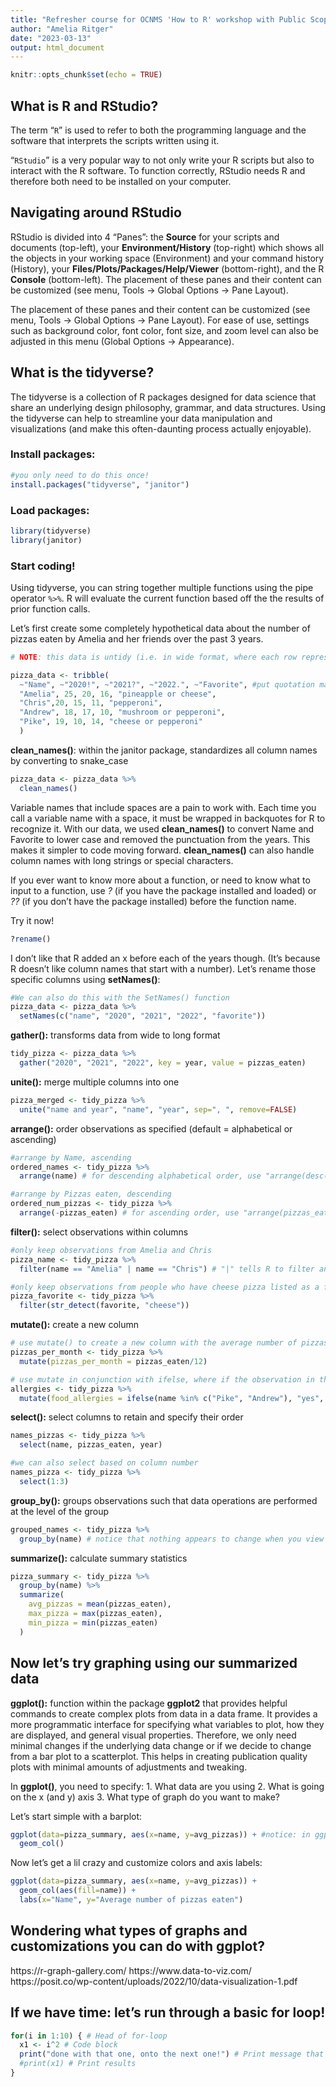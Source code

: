```yaml
---
title: "Refresher course for OCNMS 'How to R' workshop with Public Scoping Comments"
author: "Amelia Ritger"
date: "2023-03-13"
output: html_document
---
```


```r
knitr::opts_chunk$set(echo = TRUE)
```

## **What is R and RStudio?**

The term "`R`" is used to refer to both the programming language and the software that interprets the scripts written using it.

"`RStudio`" is a very popular way to not only write your R scripts but also to interact with the R software. To function correctly, RStudio needs R and therefore both need to be installed on your computer.

## **Navigating around RStudio**

RStudio is divided into 4 "Panes": the **Source** for your scripts and documents (top-left), your **Environment/History** (top-right) which shows all the objects in your working space (Environment) and your command history (History), your **Files/Plots/Packages/Help/Viewer** (bottom-right), and the R **Console** (bottom-left). The placement of these panes and their content can be customized (see menu, Tools -\> Global Options -\> Pane Layout).

The placement of these panes and their content can be customized (see menu, Tools -> Global Options -> Pane Layout). For ease of use, settings such as background color, font color, font size, and zoom level can also be adjusted in this menu (Global Options -> Appearance).

## **What is the tidyverse?**

The tidyverse is a collection of R packages designed for data science that share an underlying design philosophy, grammar, and data structures. Using the tidyverse can help to streamline your data manipulation and visualizations (and make this often-daunting process actually enjoyable).

### Install packages: 

```r
#you only need to do this once!
install.packages("tidyverse", "janitor")
```

### Load packages:

```r
library(tidyverse)
library(janitor)
```

### Start coding!

Using tidyverse, you can string together multiple functions using the pipe operator `%>%`. R will evaluate the current function based off the the results of prior function calls.

Let's first create some completely hypothetical data about the number of pizzas eaten by Amelia and her friends over the past 3 years.

```r
# NOTE: this data is untidy (i.e. in wide format, where each row represents three observations, not one)

pizza_data <- tribble(
  ~"Name", ~"2020!", ~"2021?", ~"2022.", ~"Favorite", #put quotation marks around years so R treats them as characters, not numbers
  "Amelia", 25, 20, 16, "pineapple or cheese",
  "Chris",20, 15, 11, "pepperoni",
  "Andrew", 18, 17, 10, "mushroom or pepperoni",
  "Pike", 19, 10, 14, "cheese or pepperoni"
  )
```

**clean_names()**: within the janitor package, standardizes all column names by converting to snake_case
```r
pizza_data <- pizza_data %>%
  clean_names()
```
Variable names that include spaces are a pain to work with. Each time you call a variable name with a space, it must be wrapped in backquotes for R to recognize it. With our data, we used **clean_names()** to convert Name and Favorite to lower case and removed the punctuation from the years. This makes it simpler to code moving forward. **clean_names()** can also handle column names with long strings or special characters.

If you ever want to know more about a function, or need to know what to input to a function, use *?* (if you have the package installed and loaded) or *??* (if you don't have the package installed) before the function name.

Try it now!
```r
?rename()
```

I don't like that R added an x before each of the years though. (It's because R doesn't like column names that start with a number). Let's rename those specific columns using **setNames()**:
```r
#We can also do this with the SetNames() function
pizza_data <- pizza_data %>%
  setNames(c("name", "2020", "2021", "2022", "favorite"))
```

**gather():** transforms data from wide to long format
```r
tidy_pizza <- pizza_data %>% 
  gather("2020", "2021", "2022", key = year, value = pizzas_eaten)
```

**unite():** merge multiple columns into one
```r
pizza_merged <- tidy_pizza %>%
  unite("name and year", "name", "year", sep=", ", remove=FALSE)
```

**arrange():** order observations as specified (default = alphabetical or ascending)
```r
#arrange by Name, ascending
ordered_names <- tidy_pizza %>% 
  arrange(name) # for descending alphabetical order, use "arrange(desc(names))"

#arrange by Pizzas eaten, descending
ordered_num_pizzas <- tidy_pizza %>% 
  arrange(-pizzas_eaten) # for ascending order, use "arrange(pizzas_eaten)"
```

**filter():** select observations within columns
```r
#only keep observations from Amelia and Chris
pizza_name <- tidy_pizza %>% 
  filter(name == "Amelia" | name == "Chris") # "|" tells R to filter any observations that match "Amelia" OR "Chris"

#only keep observations from people who have cheese pizza listed as a favorite
pizza_favorite <- tidy_pizza %>%
  filter(str_detect(favorite, "cheese"))
```

**mutate():** create a new column 
```r
# use mutate() to create a new column with the average number of pizzas eaten per month
pizzas_per_month <- tidy_pizza %>% 
  mutate(pizzas_per_month = pizzas_eaten/12)

# use mutate in conjunction with ifelse, where if the observation in the 'name' column matches "Pike" or "Andrew", report "yes". If not, report "no".
allergies <- tidy_pizza %>% 
  mutate(food_allergies = ifelse(name %in% c("Pike", "Andrew"), "yes", "no")) 
```

**select():** select columns to retain and specify their order
```r
names_pizzas <- tidy_pizza %>% 
  select(name, pizzas_eaten, year)

#we can also select based on column number
names_pizza <- tidy_pizza %>%
  select(1:3)
```

**group_by():** groups observations such that data operations are performed at the level of the group
```r
grouped_names <- tidy_pizza %>% 
  group_by(name) # notice that nothing appears to change when you view 'grouped_df.' See the next summarize() function for further example.
```

**summarize():** calculate summary statistics
```r
pizza_summary <- tidy_pizza %>% 
  group_by(name) %>% 
  summarize(
    avg_pizzas = mean(pizzas_eaten),
    max_pizza = max(pizzas_eaten),
    min_pizza = min(pizzas_eaten)
  )
```

## Now let's try graphing using our summarized data

**ggplot():** function within the package **ggplot2** that provides helpful commands to create complex plots from data in a data frame. It provides a more programmatic interface for specifying what variables to plot, how they are displayed, and general visual properties. Therefore, we only need minimal changes if the underlying data change or if we decide to change from a bar plot to a scatterplot. This helps in creating publication quality plots with minimal amounts of adjustments and tweaking.

In **ggplot()**, you need to specify:
1. What data are you using
2. What is going on the x (and y) axis
3. What type of graph do you want to make?

Let's start simple with a barplot:
```r
ggplot(data=pizza_summary, aes(x=name, y=avg_pizzas)) + #notice: in ggplot, we now use + and not %>%
  geom_col()
```

Now let's get a lil crazy and customize colors and axis labels:
```r
ggplot(data=pizza_summary, aes(x=name, y=avg_pizzas)) +
  geom_col(aes(fill=name)) +
  labs(x="Name", y="Average number of pizzas eaten")
```

## Wondering what types of graphs and customizations you can do with ggplot?
https://r-graph-gallery.com/
https://www.data-to-viz.com/
https://posit.co/wp-content/uploads/2022/10/data-visualization-1.pdf

## If we have time: let's run through a basic for loop!
```r
for(i in 1:10) { # Head of for-loop
  x1 <- i^2 # Code block
  print("done with that one, onto the next one!") # Print message that the iteration completed
  #print(x1) # Print results
}
```

